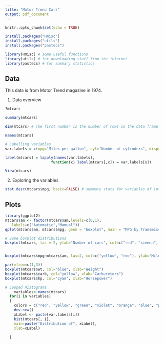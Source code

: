 ```yaml
---
title: "Motor Trend Cars"
output: pdf_document
---
```


```r
knitr::opts_chunk$set(echo = TRUE)

install.packages("Hmisc")
install.packages("utils")
install.packages("pastecs")

library(Hmisc) # some useful functions
library(utils) # for downloading stuff from the internet
library(pastecs) # for summary statistics

```

## Data

This data is from Motor Trend magazine in 1974. 

1. Data overview
```r
?mtcars

summary(mtcars)

dim(mtcars) # The first number is the number of rows in the data frame and the second is the number of columns.

names(mtcars)

# Labelling variables
var.labels = c(mpg="Miles per gallon", cyl="Number of cylinders", disp="Displacement", hp="Horsepower", drat="Axle ratio", wt="Weight", qsec="1/4 mile time", vs="V/S", am="Transmission", gear="Number of forward gears", carb="Number of carburetors")

label(mtcars) = lapply(names(var.labels), 
                     function(x) label(mtcars[,x]) = var.labels[x])

View(mtcars)
```


2. Exploring the variables
```r
stat.desc(mtcars$mpg, basic=FALSE) # summary stats for variables of interest, not very necessary if the summary function will give the whole outputs.
```

## Plots

```r
library(ggplot2)
mtcars$am <- factor(mtcars$am,levels=c(0,1),
   labels=c("Automatic","Manual"))
qplot(mtcars$am, mtcars$mpg, geom = "boxplot", main = "MPG by Transmission Type", xlab = "Transmission", ylab = "MPG")

# Some boxplot distributions
boxplot(mtcars, las = 2, ylab="Number of cars", col=c("red", "sienna", "black", "blue", "royalblue", "yellow", "violet", "brown", "green", "palevioletred1", "darkgreen"))


boxplot(mtcars$mpg~mtcars$am, las=2, col=c("yellow", "red"), ylab="Miles per gallon (mpg)", main="Distribution of mpg") # creating boxplots for automatic vs manual cars

par(mfrow=c(1,3)) 
boxplot(mtcars$wt, col="blue", xlab="Weight")
boxplot(mtcars$carb, col="yellow", xlab="Carburetors")
boxplot(mtcars$hp, col="cyan", xlab="Horsepower")

# Looped Histograms
    variables<-names(mtcars)
  for(i in variables)
  {
    colors = c("red", "yellow", "green", "violet", "orange", "blue", "pink", "cyan") 
    dev.new()
    xLabel <- paste(var.labels[i]) 
    hist(mtcars[, i],
    main=paste("Distribution of", xLabel),
    xlab=xLabel)
    
  }
    

```
